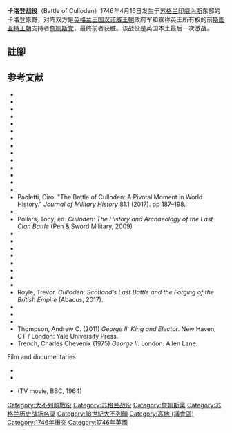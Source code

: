 {{Infobox military conflict
| conflict    = 卡洛登战役
| partof      = [[1745年詹姆斯黨叛亂|1745年詹姆斯黨叛亂]]
| image       = [[File:The_Battle_of_Culloden.jpg|300px]]
| date        = 1746年4月16日
| place       = [[印威内斯|印威内斯]]以東[[卡洛登|卡洛登]]
| coordinates = {{gbmapping|NH742450}}<ref name="RCAHMS">{{Cite book| url=http://canmore.rcahms.gov.uk/en/site/14201/ | title=Site Record for Culloden Moor, Battlefield; Culloden Muir; Culloden Battlefield; Battle Of Culloden | publisher=Royal Commission on the Ancient and Historical Monuments of Scotland }}</ref><br />{{Coord|57|28|42|N|4|5|51|W|type:event_region:GB_source:enwiki-osgb36(NH742450)|display=title}}
|result       = [[英格兰王国|英格兰王国]]政府军胜利<br />[[詹姆斯党|詹姆斯党]]戰敗
| combatant1        = {{flagcountry|Kingdom of Great Britain}}
| combatant2        = {{flagicon image|Jacobite Standard (1745).svg}} [[詹姆士黨|詹姆士黨]] <br> {{flagicon|Kingdom of France}} [[法蘭西王國|法蘭西王國]]
| commander1        = {{flagdeco|Kingdom of Great Britain}} [[威廉王子_(坎伯蘭公爵)|坎伯蘭公爵]] <br> {{flagdeco|Kingdom of Great Britain}} [[第二代奧本馬爾伯爵威廉·范·凱佩爾|奧本馬爾伯爵]] <br> {{flagdeco|Kingdom of Great Britain}} {{le|約翰·胡斯克|John Huske}} <br> {{flagdeco|Kingdom of Great Britain}} {{le|約翰·莫德諾特|John Mordaunt (British Army officer)}} <br> {{flagdeco|Kingdom of Great Britain}} {{le|亨利·霍利|Henry Hawley}}
| commander2        = {{flagicon image|Jacobite Standard (1745).svg}} [[查爾斯·愛德華·斯圖亞特|查爾斯·斯圖亞特]] <br> {{flagicon image|Jacobite Standard (1745).svg}} {{le|喬治·默里 (將軍)|Lord George Murray (general)|喬治·默里}}<br> {{flagicon image|Jacobite Standard (1745).svg}} {{le|唐納德·卡梅隆|Donald Cameron of Lochiel}} <br> {{flagicon image|Jacobite Standard (1745).svg}} {{le|約翰·奧沙利文 (士兵)|John O'Sullivan (soldier)|約翰·奧沙利文}} <br> {{flagicon image|Jacobite Standard (1745).svg}} {{le|約翰·德拉蒙德|John Drummond, 4th Duke of Perth|約翰·德拉蒙德}} <br> {{flagicon image|Jacobite Standard (1745).svg}} {{le|詹姆斯·德拉蒙德|James Drummond, 3rd Duke of Perth|詹姆斯·德拉蒙德}}
| strength1         = 約 9,000人<br>16門大砲
| strength2         = 約 5,400人<br>12門大砲
| casualties1       = 約 50人死亡<br>259人受傷<ref name="SR2002-8587">Pittock (2016).</ref>
| casualties2       = 1,500–2,000人傷亡<ref name="SR2002-8587"/><ref name="PH1991-83">Harrington (1991), p. 83.</ref> <br> 376人被俘<ref name="SR2002-8587"/>
}}

'''卡洛登战役'''（Battle of Culloden）1746年4月16日发生于[[苏格兰|苏格兰]][[印威內斯|印威內斯]]东部的卡洛登原野，对阵双方是[[英格兰王国|英格兰王国]][[汉诺威王朝|汉诺威王朝]]政府军和宣称英王所有权的前[[斯图亚特王朝|斯图亚特王朝]]支持者[[詹姆斯党|詹姆斯党]]，最终前者获胜。该战役是英国本土最后一次激战。

==註腳==
{{reflist}}
==参考文献==
{{refbegin|2}}
* {{cite book|title=Irish Brigades Abroad|last=McGarry|first=Stephen|year=2013|publisher=The History Press|isbn=978-1-84588-799-5}}
* {{cite book|last=Barthorp|first=Michael|author-link=Michael Barthorp|title=The Jacobite Rebellions 1689–1745|series=Men-at-arms series|volume=118|year=1982|publisher=Osprey Publishing|isbn=978-0-85045-432-1}}
* {{cite book|title=William Robertson and the Expansion of Empire|last=Brown|first=Stewart J.|year=1997|publisher=[[Cambridge_University_Press|Cambridge University Press]]|isbn=978-0-521-57083-1}}
* {{cite book|last=Patterson|first=Raymond Campbell|title=A Land Afflicted: Scotland & the Covenanter Wars, 1638–90|year=1998}}
* {{cite book|title=The Scottish Covenanters, 1660–1688|url=https://archive.org/details/scottishcovenant0000cowa|url-access=registration|last=Cowan|first=Ian|year=1976|location=London|isbn=978-0-575-02105-1}}
* {{cite book|title=The '45: Bonnie Prince Charlie and the Untold Story of the Jacobite Rising|last=Duffy|first=Christopher|year=2003|publisher=Cassel|isbn=978-0-304-35525-9}}
* {{cite book|last=Harrington|first=Peter|editor=Chandler, David G.|title=Culloden 1746, The Highland Clans' Last Charge|series=Campaign series|volume=12|year=1991|publisher=Osprey Publishing|isbn=978-1-85532-158-8}}
* {{cite book|author=Gibson, John G.|title=Old and New World Highland Bagpiping|publisher=[[McGill-Queen's_University_Press|McGill-Queen's University Press]]|year=2002|isbn=978-0-7735-2291-6}}
* {{cite book|title=Restoration: Charles II and his Kingdoms, 1660–1685|last=Harris|first=Tim|year=2005|location=London}}
* {{cite book|title=Revolution: The Great Crisis of the British Monarchy, 1685–1720|last=Harris|first=Tim|year=2006|location=London}}
* {{cite book|author=Lockhart, George|title=The Lockhart papers: containing memoirs and commentaries upon the affairs of Scotland from 1702 to 1715|url=https://archive.org/details/lockhartpapersco02lock|volume=2|location=London|year=1817|author-link=George Lockhart (politician)|publisher=London, Printed by R. and A. Taylor, for W. Anderson}}
* {{cite book|title=Scotland, A Concise History|last=Maclean|first=Fitzroy|author-link=Sir Fitzroy Maclean, 1st Baronet|year=1991|publisher=Thames and Hudson|isbn=978-0-500-27706-5}}
* {{cite book|title=Scotland: The Story of a Nation|last=Magnusson|first=Magnus|author-link=Magnus Magnusson|year=2003|publisher=Grove Press|isbn=978-0-8021-3932-0}}
* {{cite book|title=Jacobitism and the English People, 1688–1788|last=Monod|first=Paul Kleber|year=1993|author-link=Paul Monod|publisher=Cambridge University Press|isbn=978-0-521-44793-5}}
* Paoletti, Ciro. "The Battle of Culloden: A Pivotal Moment in World History." ''Journal of Military History'' 81.1 (2017). pp 187–198.
* {{cite book|editor=Pickering, W.|title=An Old Story Re-told From The "Newcastle Courant". The Rebellion of 1745.|url=https://books.google.com/books?id=xD8IAAAAQAAJ|year=1881}}
* Pollars, Tony, ed. ''Culloden: The History and Archaeology of the Last Clan Battle'' (Pen & Sword Military, 2009)
* {{cite book|title=Culloden|last=Prebble|first=John|author-link=John Prebble|year=1962|publisher=Atheneum}}
* {{cite book|title=The Lion in the North|last=Prebble|first=John|author-link=John Prebble|year=1973|publisher=Penguin Books|isbn=978-0-14-003652-7}}
* {{cite book|last=Reid|first=Stuart|title=British Redcoat 1740–1793|series=Warrior series|volume=19|year=1996|publisher=Osprey Publishing|location=London|isbn=978-1-85532-554-8}}
* {{cite book|last=Reid|first=Stuart|title=1745, A Military History of the Last Jacobite Rising|year=1996|publisher=Sarpedon|isbn=978-1-885119-28-5}}
* {{cite book|last=Reid|first=Stuart|title=Highland Clansman 1689–1746|series=Warrior series|volume=21|year=1997|publisher=Osprey Publishing|isbn=978-1-85532-660-6}}
* {{cite book|last=Reid|first=Stuart|title=Culloden Moor 1746: The Death of the Jacobite Cause|series=Campaign series|volume=106|year=2002|publisher=Osprey Publishing|isbn=978-1-84176-412-2}}
* {{cite book|last=Reid|first=Stuart|title=The Scottish Jacobite Army 1745–46|series=Elite series|volume=149|year=2006|publisher=Osprey Publishing|isbn=978-1-84603-073-4}}
* {{cite book|last=Roberts|first=John Leonard|title=The Jacobite Wars: Scotland and the Military Campaigns of 1715 and 1745|year=2002|publisher=[[Edinburgh_University_Press|Edinburgh University Press]]|location=Edinburgh|isbn=978-1-902930-29-9}}
* Royle, Trevor. ''Culloden: Scotland’s Last Battle and the Forging of the British Empire'' (Abacus, 2017).
* {{cite book|title=Culloden: The Last Charge of the Highland Clans|last=Sadler|first=John|author-link=John Sadler (historian)|year=2006|publisher=NPI Media Group|isbn=978-0-7524-3955-6}}
* {{cite book|title=Georgian Monarchy: Politics and Culture|last=Smith|first=Hannah|year=2006|publisher=Cambridge University Press}}
* {{cite book|title=Ordnance Survey Complete Guide to the Battlefields of Britain|last=Smurthwaite|first=David|year=1984|publisher=Webb & Bower}}
* Thompson, Andrew C. (2011) ''George II: King and Elector''. New Haven, CT / London: Yale University Press. {{ISBN|978-0-300-11892-6}}
* Trench, Charles Chevenix (1975) ''George II''. London: Allen Lane. {{ISBN|0-7139-0481-X}}
{{refend}}
;Film and documentaries
* {{cite video |people=[[Peter_Watkins|Watkins, Peter]] (director/writer) |date=15 December 1964 |title=[[Culloden_(movie)|Culloden]] |publisher=BBC }}
* {{cite episode |title=Culloden: The Jacobites' Last Stand |series=Battlefield Britain |series-link=Battlefield Britain |network=BBC |airdate=2004}}
* {{IMDb title|0057982|The Battle of Culloden}} (TV movie, BBC, 1964)

[[Category:大不列顛戰役|Category:大不列顛戰役]]
[[Category:苏格兰战役|Category:苏格兰战役]]
[[Category:詹姆斯黨|Category:詹姆斯黨]]
[[Category:苏格兰历史战场名录|Category:苏格兰历史战场名录]]
[[Category:18世紀大不列顛|Category:18世紀大不列顛]]
[[Category:高地_(議會區)|Category:高地 (議會區)]]
[[Category:1746年衝突|Category:1746年衝突]]
[[Category:1746年英國|Category:1746年英國]]
